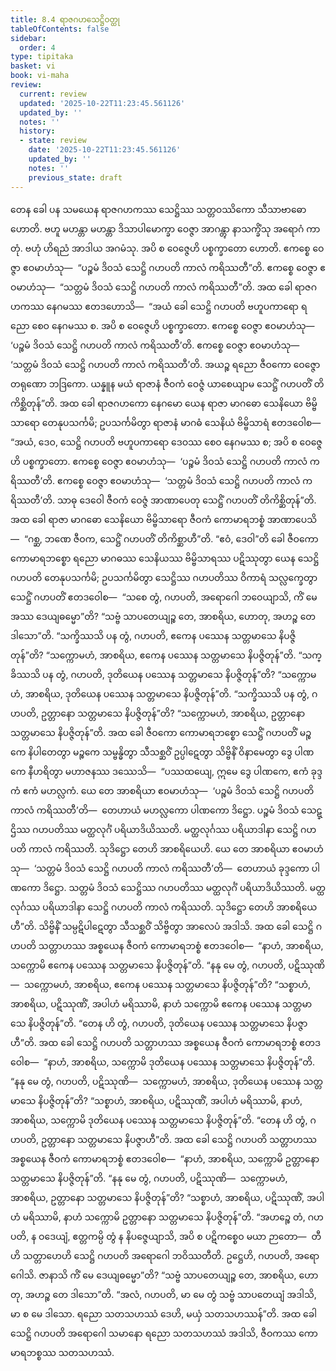 ```yaml
---
title: 8.4 ရာဇဂဟသေဋ္ဌိဝတ္ထု
tableOfContents: false
sidebar:
  order: 4
type: tipitaka
basket: vi
book: vi-maha
review:
  current: review
  updated: '2025-10-22T11:23:45.561126'
  updated_by: ''
  notes: ''
  history:
  - state: review
    date: '2025-10-22T11:23:45.561126'
    updated_by: ''
    notes: ''
    previous_state: draft
---
```



<ReviewStatus review={frontmatter.review} showDetails={true} />

<HypothesisAnnotation frontmatter={frontmatter} />

<DynamicBreadcrumb />

<Division number="332" book="vi-maha" e="ch" v="3" p="383">

<Paragraph number="1570" book="vi-maha">
တေန ခေါ ပန သမယေန ရာဇဂဟကဿ သေဋ္ဌိဿ သတ္တဝဿိကော သီသာဗာဓော ဟောတိ. ဗဟူ မဟန္တာ မဟန္တာ ဒိသာပါမောက္ခာ ဝေဇ္ဇာ အာဂန္တွာ နာသက္ခိံသု အရောဂံ ကာတုံ. ဗဟုံ ဟိရညံ အာဒါယ အဂမံသု. အပိ စ ဝေဇ္ဇေဟိ ပစ္စက္ခာတော ဟောတိ. ဧကစ္စေ ဝေဇ္ဇာ ဧဝမာဟံသု—  “ပဉ္စမံ ဒိဝသံ သေဋ္ဌိ ဂဟပတိ ကာလံ ကရိဿတီ”တိ. ဧကစ္စေ ဝေဇ္ဇာ ဧဝမာဟံသု—  “သတ္တမံ ဒိဝသံ သေဋ္ဌိ ဂဟပတိ ကာလံ ကရိဿတီ”တိ. အထ ခေါ ရာဇဂဟကဿ နေဂမဿ ဧတဒဟောသိ—  “အယံ ခေါ သေဋ္ဌိ ဂဟပတိ ဗဟူပကာရော ရညော စေဝ နေဂမဿ စ. အပိ စ ဝေဇ္ဇေဟိ ပစ္စက္ခာတော. ဧကစ္စေ ဝေဇ္ဇာ ဧဝမာဟံသု—  ‘ပဉ္စမံ ဒိဝသံ သေဋ္ဌိ ဂဟပတိ ကာလံ ကရိဿတီ’တိ. ဧကစ္စေ ဝေဇ္ဇာ ဧဝမာဟံသု—  ‘သတ္တမံ ဒိဝသံ သေဋ္ဌိ ဂဟပတိ ကာလံ ကရိဿတီ’တိ. အယဉ္စ ရညော ဇီဝကော ဝေဇ္ဇော တရုဏော ဘဒြကော. ယန္နူန မယံ ရာဇာနံ ဇီဝကံ ဝေဇ္ဇံ ယာစေယျာမ သေဋ္ဌိံ ဂဟပတိံ တိကိစ္ဆိတုန်”တိ.
</Paragraph>

<Paragraph number="1571" book="vi-maha">
အထ ခေါ ရာဇဂဟကော နေဂမော ယေန ရာဇာ မာဂဓော သေနိယော ဗိမ္ဗိသာရော တေနုပသင်္ကမိ; ဥပသင်္ကမိတွာ ရာဇာနံ မာဂဓံ သေနိယံ ဗိမ္ဗိသာရံ ဧတဒဝေါစ—  “အယံ, ဒေဝ, သေဋ္ဌိ ဂဟပတိ ဗဟူပကာရော ဒေဝဿ စေဝ နေဂမဿ စ; အပိ စ ဝေဇ္ဇေဟိ ပစ္စက္ခာတော. ဧကစ္စေ ဝေဇ္ဇာ ဧဝမာဟံသု—  ‘ပဉ္စမံ ဒိဝသံ သေဋ္ဌိ ဂဟပတိ ကာလံ ကရိဿတီ’တိ. ဧကစ္စေ ဝေဇ္ဇာ ဧဝမာဟံသု—  ‘သတ္တမံ ဒိဝသံ သေဋ္ဌိ ဂဟပတိ ကာလံ ကရိဿတီ’တိ. သာဓု ဒေဝေါ ဇီဝကံ ဝေဇ္ဇံ အာဏာပေတု သေဋ္ဌိံ ဂဟပတိံ တိကိစ္ဆိတုန်”တိ.
</Paragraph>

<Paragraph number="1572" book="vi-maha">
အထ ခေါ ရာဇာ မာဂဓော သေနိယော ဗိမ္ဗိသာရော ဇီဝကံ ကောမာရဘစ္စံ အာဏာပေသိ—  “ဂစ္ဆ, ဘဏေ ဇီဝက, သေဋ္ဌိံ ဂဟပတိံ တိကိစ္ဆာဟီ”တိ. “ဧဝံ, ဒေဝါ”တိ ခေါ ဇီဝကော ကောမာရဘစ္စော ရညော မာဂဓဿ သေနိယဿ ဗိမ္ဗိသာရဿ ပဋိဿုတွာ ယေန သေဋ္ဌိ ဂဟပတိ တေနုပသင်္ကမိ; ဥပသင်္ကမိတွာ သေဋ္ဌိဿ ဂဟပတိဿ ဝိကာရံ သလ္လက္ခေတွာ သေဋ္ဌိံ ဂဟပတိံ ဧတဒဝေါစ—  “သစေ တွံ, ဂဟပတိ, အရောဂေါ ဘဝေယျာသိ, ကိံ မေ အဿ ဒေယျဓမ္မော”တိ? “သဗ္ဗံ သာပတေယျဉ္စ တေ, အာစရိယ, ဟောတု, အဟဉ္စ တေ ဒါသော”တိ. “သက္ခိဿသိ ပန တွံ, ဂဟပတိ, ဧကေန ပဿေန သတ္တမာသေ နိပဇ္ဇိတုန်”တိ? “သက္ကောမဟံ, အာစရိယ, ဧကေန ပဿေန သတ္တမာသေ နိပဇ္ဇိတုန်”တိ. “သက္ခိဿသိ ပန တွံ, ဂဟပတိ, ဒုတိယေန ပဿေန သတ္တမာသေ နိပဇ္ဇိတုန်”တိ? “သက္ကောမဟံ, အာစရိယ, ဒုတိယေန ပဿေန သတ္တမာသေ နိပဇ္ဇိတုန်”တိ. “သက္ခိဿသိ ပန တွံ, ဂဟပတိ, ဥတ္တာနော သတ္တမာသေ နိပဇ္ဇိတုန်”တိ? “သက္ကောမဟံ, အာစရိယ, ဥတ္တာနော သတ္တမာသေ နိပဇ္ဇိတုန်”တိ.
</Paragraph>

<Paragraph number="1573" book="vi-maha">
အထ ခေါ ဇီဝကော ကောမာရဘစ္စော သေဋ္ဌိံ ဂဟပတိံ မဉ္စကေ နိပါတေတွာ မဉ္စကေ သမ္ဗန္ဓိတွာ သီသစ္ဆဝိံ ဥပ္ပါဋေတွာ သိဗ္ဗိနိံ ဝိနာမေတွာ ဒွေ ပါဏကေ နီဟရိတွာ မဟာဇနဿ ဒဿေသိ—  “ပဿထယျေ, ဣမေ ဒွေ ပါဏကေ, ဧကံ ခုဒ္ဒကံ ဧကံ မဟလ္လကံ. ယေ တေ အာစရိယာ ဧဝမာဟံသု—  ‘ပဉ္စမံ ဒိဝသံ သေဋ္ဌိ ဂဟပတိ ကာလံ ကရိဿတီ’တိ—  တေဟာယံ မဟလ္လကော ပါဏကော ဒိဋ္ဌော. ပဉ္စမံ ဒိဝသံ သေဋ္ဌိဿ ဂဟပတိဿ မတ္ထလုင်္ဂံ ပရိယာဒိယိဿတိ. မတ္ထလုင်္ဂဿ ပရိယာဒါနာ သေဋ္ဌိ ဂဟပတိ ကာလံ ကရိဿတိ. သုဒိဋ္ဌော တေဟိ အာစရိယေဟိ. ယေ တေ အာစရိယာ ဧဝမာဟံသု—  ‘သတ္တမံ ဒိဝသံ သေဋ္ဌိ ဂဟပတိ ကာလံ ကရိဿတီ’တိ—  တေဟာယံ ခုဒ္ဒကော ပါဏကော ဒိဋ္ဌော. သတ္တမံ ဒိဝသံ သေဋ္ဌိဿ ဂဟပတိဿ မတ္ထလုင်္ဂံ ပရိယာဒိယိဿတိ. မတ္ထလုင်္ဂဿ ပရိယာဒါနာ သေဋ္ဌိ ဂဟပတိ ကာလံ ကရိဿတိ. သုဒိဋ္ဌော တေဟိ အာစရိယေဟီ”တိ. သိဗ္ဗိနိံ သမ္ပဋိပါဋေတွာ သီသစ္ဆဝိံ သိဗ္ဗိတွာ အာလေပံ အဒါသိ.
</Paragraph>

<Paragraph number="1574" book="vi-maha">
အထ ခေါ သေဋ္ဌိ ဂဟပတိ သတ္တာဟဿ အစ္စယေန ဇီဝကံ ကောမာရဘစ္စံ ဧတဒဝေါစ—  “နာဟံ, အာစရိယ, သက္ကောမိ ဧကေန ပဿေန သတ္တမာသေ နိပဇ္ဇိတုန်”တိ. “နနု မေ တွံ, ဂဟပတိ, ပဋိဿုဏိ—  သက္ကောမဟံ, အာစရိယ, ဧကေန ပဿေန သတ္တမာသေ နိပဇ္ဇိတုန်”တိ? “သစ္စာဟံ, အာစရိယ, ပဋိဿုဏိံ, အပါဟံ မရိဿာမိ, နာဟံ သက္ကောမိ ဧကေန ပဿေန သတ္တမာသေ နိပဇ္ဇိတုန်”တိ. “တေန ဟိ တွံ, ဂဟပတိ, ဒုတိယေန ပဿေန သတ္တမာသေ နိပဇ္ဇာဟီ”တိ.
</Paragraph>

<Paragraph number="1575" book="vi-maha">
အထ ခေါ သေဋ္ဌိ ဂဟပတိ သတ္တာဟဿ အစ္စယေန ဇီဝကံ ကောမာရဘစ္စံ ဧတဒဝေါစ—  “နာဟံ, အာစရိယ, သက္ကောမိ ဒုတိယေန ပဿေန သတ္တမာသေ နိပဇ္ဇိတုန်”တိ. “နနု မေ တွံ, ဂဟပတိ, ပဋိဿုဏိ—  သက္ကောမဟံ, အာစရိယ, ဒုတိယေန ပဿေန သတ္တမာသေ နိပဇ္ဇိတုန်”တိ? “သစ္စာဟံ, အာစရိယ, ပဋိဿုဏိံ, အပါဟံ မရိဿာမိ, နာဟံ, အာစရိယ, သက္ကောမိ ဒုတိယေန ပဿေန သတ္တမာသေ နိပဇ္ဇိတုန်”တိ. “တေန ဟိ တွံ, ဂဟပတိ, ဥတ္တာနော သတ္တမာသေ နိပဇ္ဇာဟီ”တိ.
</Paragraph>

<Paragraph number="1576" book="vi-maha">
အထ ခေါ သေဋ္ဌိ ဂဟပတိ သတ္တာဟဿ အစ္စယေန ဇီဝကံ ကောမာရဘစ္စံ ဧတဒဝေါစ—  “နာဟံ, အာစရိယ, သက္ကောမိ ဥတ္တာနော သတ္တမာသေ နိပဇ္ဇိတုန်”တိ. “နနု မေ တွံ, ဂဟပတိ, ပဋိဿုဏိ—  သက္ကောမဟံ, အာစရိယ, ဥတ္တာနော သတ္တမာသေ နိပဇ္ဇိတုန်”တိ? “သစ္စာဟံ, အာစရိယ, ပဋိဿုဏိံ, အပါဟံ မရိဿာမိ, နာဟံ သက္ကောမိ ဥတ္တာနော သတ္တမာသေ နိပဇ္ဇိတုန်”တိ. “အဟဉ္စေ တံ, ဂဟပတိ, န ဝဒေယျံ, ဧတ္တကမ္ပိ တွံ န နိပဇ္ဇေယျာသိ, အပိ စ ပဋိကစ္စေဝ မယာ ဉာတော—  တီဟိ သတ္တာဟေဟိ သေဋ္ဌိ ဂဟပတိ အရောဂေါ ဘဝိဿတီတိ. ဥဋ္ဌေဟိ, ဂဟပတိ, အရောဂေါသိ. ဇာနာသိ ကိံ မေ ဒေယျဓမ္မော”တိ? “သဗ္ဗံ သာပတေယျဉ္စ တေ, အာစရိယ, ဟောတု, အဟဉ္စ တေ ဒါသော”တိ. “အလံ, ဂဟပတိ, မာ မေ တွံ သဗ္ဗံ သာပတေယျံ အဒါသိ, မာ စ မေ ဒါသော. ရညော သတသဟဿံ ဒေဟိ, မယှံ သတသဟဿန်”တိ. အထ ခေါ သေဋ္ဌိ ဂဟပတိ အရောဂေါ သမာနော ရညော သတသဟဿံ အဒါသိ, ဇီဝကဿ ကောမာရဘစ္စဿ သတသဟဿံ.
</Paragraph>
</Division>